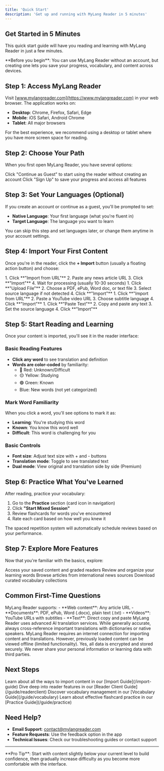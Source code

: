 ```yaml
---
title: 'Quick Start'
description: 'Get up and running with MyLang Reader in 5 minutes'
---
```


## Get Started in 5 Minutes

This quick start guide will have you reading and learning with MyLang Reader in just a few minutes.

<Info>
**Before you begin**: You can use MyLang Reader without an account, but creating one lets you save your progress, vocabulary, and content across devices.
</Info>

## Step 1: Access MyLang Reader

Visit [www.mylangreader.com](https://www.mylangreader.com) in your web browser. The application works on:

- **Desktop**: Chrome, Firefox, Safari, Edge
- **Mobile**: iOS Safari, Android Chrome
- **Tablet**: All major browsers

<Tip>
For the best experience, we recommend using a desktop or tablet where you have more screen space for reading.
</Tip>

## Step 2: Choose Your Path

When you first open MyLang Reader, you have several options:

<CardGroup cols={2}>
  <Card title="Start Reading Immediately" icon="play">
    Click "Continue as Guest" to start using the reader without creating an account
  </Card>
  <Card title="Create Account" icon="user-plus">
    Click "Sign Up" to save your progress and access all features
  </Card>
</CardGroup>

## Step 3: Set Your Languages (Optional)

If you create an account or continue as a guest, you'll be prompted to set:

- **Native Language**: Your first language (what you're fluent in)
- **Target Language**: The language you want to learn

<Note>
You can skip this step and set languages later, or change them anytime in your account settings.
</Note>

## Step 4: Import Your First Content

Once you're in the reader, click the **+ Import** button (usually a floating action button) and choose:

<Tabs>
  <Tab title="News Article">
    1. Click **"Import from URL"**
    2. Paste any news article URL
    3. Click **"Import"**
    4. Wait for processing (usually 10-30 seconds)
  </Tab>
  <Tab title="Upload File">
    1. Click **"Upload File"**
    2. Choose a PDF, ePub, Word doc, or text file
    3. Select source language if not detected
    4. Click **"Import"**
  </Tab>
  <Tab title="YouTube Video">
    1. Click **"Import from URL"**
    2. Paste a YouTube video URL
    3. Choose subtitle language
    4. Click **"Import"**
  </Tab>
  <Tab title="Plain Text">
    1. Click **"Paste Text"**
    2. Copy and paste any text
    3. Set the source language
    4. Click **"Import"**
  </Tab>
</Tabs>

## Step 5: Start Reading and Learning

Once your content is imported, you'll see it in the reader interface:

### Basic Reading Features

- **Click any word** to see translation and definition
- **Words are color-coded** by familiarity:
  - 🔴 Red: Unknown/Difficult
  - 🟡 Yellow: Studying
  - 🟢 Green: Known
  - Blue: New words (not yet categorized)

### Mark Word Familiarity

When you click a word, you'll see options to mark it as:
- **Learning**: You're studying this word
- **Known**: You know this word well
- **Difficult**: This word is challenging for you

### Basic Controls

- **Font size**: Adjust text size with + and - buttons
- **Translation mode**: Toggle to see translated text
- **Dual mode**: View original and translation side by side (Premium)

## Step 6: Practice What You've Learned

After reading, practice your vocabulary:

1. Go to the **Practice** section (card icon in navigation)
2. Click **"Start Mixed Session"**
3. Review flashcards for words you've encountered
4. Rate each card based on how well you knew it

<Info>
The spaced repetition system will automatically schedule reviews based on your performance.
</Info>

## Step 7: Explore More Features

Now that you're familiar with the basics, explore:

<CardGroup cols={2}>
  <Card title="Library" icon="library" href="/guide/library">
    Access your saved content and graded readers
  </Card>
  <Card title="Vocabulary Lists" icon="list" href="/guide/vocabulary">
    Review and organize your learning words
  </Card>
  <Card title="News Feed" icon="newspaper" href="/features/news">
    Browse articles from international news sources
  </Card>
  <Card title="Vocabulary Packs" icon="package" href="/features/vocabulary-packs">
    Download curated vocabulary collections
  </Card>
</CardGroup>

## Common First-Time Questions

<AccordionGroup>
  <Accordion title="What file types can I import?">
    MyLang Reader supports:
    - **Web content**: Any article URL
    - **Documents**: PDF, ePub, Word (.docx), plain text (.txt)
    - **Videos**: YouTube URLs with subtitles
    - **Text**: Direct copy and paste
  </Accordion>

  <Accordion title="How accurate are the translations?">
    MyLang Reader uses advanced AI translation services. While generally accurate, always cross-reference important translations with dictionaries or native speakers.
  </Accordion>

  <Accordion title="Can I use this offline?">
    MyLang Reader requires an internet connection for importing content and translations. However, previously loaded content can be viewed offline (limited functionality).
  </Accordion>

  <Accordion title="Is my data secure?">
    Yes, all data is encrypted and stored securely. We never share your personal information or learning data with third parties.
  </Accordion>
</AccordionGroup>

## Next Steps

<Steps>
  <Step title="Explore Content Import">
    Learn about all the ways to import content in our [Import Guide](/import-guide)
  </Step>
  <Step title="Master the Reader">
    Dive deep into reader features in our [Reader Client Guide](/guide/readerclient)
  </Step>
  <Step title="Build Your Vocabulary">
    Discover vocabulary management in our [Vocabulary Guide](/guide/vocabulary)
  </Step>
  <Step title="Optimize Your Practice">
    Learn about effective flashcard practice in our [Practice Guide](/guide/practice)
  </Step>
</Steps>

## Need Help?

- **Email Support**: [contact@mylangreader.com](mailto:contact@mylangreader.com)
- **Feature Requests**: Use the feedback option in the app
- **Technical Issues**: Check our troubleshooting guides or contact support

---

<Tip>
**Pro Tip**: Start with content slightly below your current level to build confidence, then gradually increase difficulty as you become more comfortable with the interface.
</Tip>